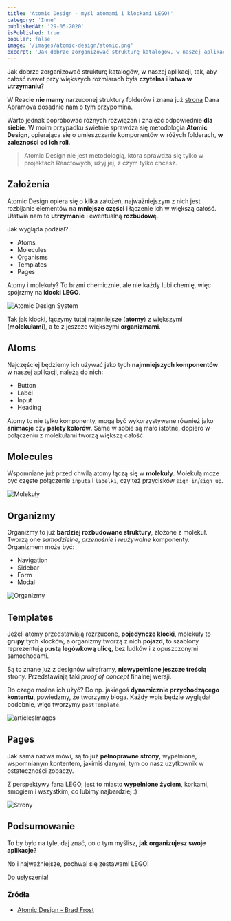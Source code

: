```yaml
---
title: 'Atomic Design - myśl atomami i klockami LEGO!'
category: 'Inne'
publishedAt: '29-05-2020'
isPublished: true
popular: false
image: '/images/atomic-design/atomic.png'
excerpt: 'Jak dobrze zorganizować strukturę katalogów, w naszej aplikacji, tak, aby całość nawet przy większych rozmiarach była czytelna i łatwa w utrzymaniu? Atomic Design na ratunek!'
---
```


Jak dobrze zorganizować strukturę katalogów, w naszej aplikacji, tak, aby całość nawet przy większych rozmiarach była **czytelna** i **łatwa w utrzymaniu**?

W Reacie **nie mamy** narzuconej struktury folderów i znana już [strona](http://react-file-structure.surge.sh/) Dana Abramova dosadnie nam o tym przypomina.

Warto jednak popróbować różnych rozwiązań i znaleźć odpowiednie **dla siebie**. W moim przypadku świetnie sprawdza się metodologia **Atomic Design**, opierająca się o umieszczanie komponentów w różych folderach, **w zależności od ich roli**.

> Atomic Design nie jest metodologią, która sprawdza się tylko w projektach Reactowych, użyj jej, z czym tylko chcesz.

## Założenia

Atomic Design opiera się o kilka założeń, najważniejszym z nich jest rozbijanie elementów na **mniejsze części** i łączenie ich w większą całość. Ułatwia nam to **utrzymanie** i ewentualną **rozbudowę**.

Jak wygląda podział?

- Atoms
- Molecules
- Organisms
- Templates
- Pages

Atomy i molekuły? To brzmi chemicznie, ale nie każdy lubi chemię, więc spójrzmy na **klocki LEGO**.

<Image src="/images/atomic-design/atomic.png" alt="Atomic Design System" />

Tak jak klocki, łączymy tutaj najmniejsze (**atomy**) z większymi (**molekułami**), a te z jeszcze większymi **organizmami**.

## Atoms

Najczęściej będziemy ich używać jako tych **najmniejszych komponentów** w naszej aplikacji, należą do nich:

- Button
- Label
- Input
- Heading

Atomy to nie tylko komponenty, mogą być wykorzystywane również jako **animacje** czy **palety kolorów**.
Same w sobie są mało istotne, dopiero w połączeniu z molekułami tworzą większą całość.

## Molecules

Wspomniane już przed chwilą atomy łączą się w **molekuły**. Molekułą może być częste połączenie `inputa` i `labelki`, czy też przycisków `sign in`/`sign up`.

<Image src="/images/atomic-design/molecules.png" alt="Molekuły" />

## Organizmy

Organizmy to już **bardziej rozbudowane struktury**, złożone z molekuł. Tworzą one _samodzielne_, _przenośnie_ i _reużywalne_ komponenty. Organizmem może być:

- Navigation
- Sidebar
- Form
- Modal

<Image src="/images/atomic-design/organisms.png" alt="Organizmy" />

## Templates

Jeżeli atomy przedstawiają rozrzucone, **pojedyncze klocki**, molekuły to **grupy** tych klocków, a organizmy tworzą z nich **pojazd**, to szablony reprezentują **pustą legówkową ulicę**, bez ludków i z opuszczonymi samochodami.

Są to znane już z designów wireframy, **niewypełnione jeszcze treścią** strony. Przedstawiają taki _proof of concept_ finalnej wersji.

Do czego można ich użyć? Do np. jakiegoś **dynamicznie przychodzącego kontentu**, powiedzmy, że tworzymy bloga.
Każdy wpis będzie wyglądał podobnie, więc tworzymy `postTemplate`.

<Image src="/images/atomic-design/templates.jpg" alt="articlesImages" />

## Pages

Jak sama nazwa mówi, są to już **pełnoprawne strony**, wypełnione, wspomnianym kontentem, jakimiś danymi, tym co nasz użytkownik w ostateczności zobaczy.

Z perspektywy fana LEGO, jest to miasto **wypełnione życiem**, korkami, smogiem i wszystkim, co lubimy najbardziej :)

<Image src="/images/atomic-design/pages.jpg" alt="Strony" />

## Podsumowanie

To by było na tyle, daj znać, co o tym myślisz, **jak organizujesz swoje aplikacje**?

No i najważniejsze, pochwal się zestawami LEGO!

Do usłyszenia!

### Źródła

- [Atomic Design - Brad Frost](https://bradfrost.com/blog/post/atomic-web-design/)
